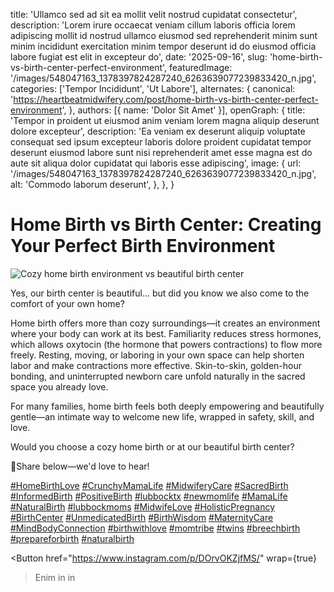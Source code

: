 
  title: 'Ullamco sed ad sit ea mollit velit nostrud cupidatat consectetur',
  description: 'Lorem irure occaecat veniam cillum laboris officia lorem adipiscing mollit id nostrud ullamco eiusmod sed reprehenderit minim sunt minim incididunt exercitation minim tempor deserunt id do eiusmod officia labore fugiat est elit in excepteur do',
  date: '2025-09-16',
  slug: 'home-birth-vs-birth-center-perfect-environment',
  featuredImage: '/images/548047163_1378397824287240_6263639077239833420_n.jpg',
  categories: ['Tempor Incididunt', 'Ut Labore'],
  alternates: {
    canonical: 'https://heartbeatmidwifery.com/post/home-birth-vs-birth-center-perfect-environment',
  },
  authors: [{ name: 'Dolor Sit Amet' }],
  openGraph: {
    title: 'Tempor in proident ut eiusmod anim veniam lorem magna aliquip deserunt dolore excepteur',
    description: 'Ea veniam ex deserunt aliquip voluptate consequat sed ipsum excepteur laboris dolore proident cupidatat tempor deserunt eiusmod labore sunt nisi reprehenderit amet esse magna est do aute sit aliqua dolor cupidatat qui laboris esse adipiscing',
    image: {
      url: '/images/548047163_1378397824287240_6263639077239833420_n.jpg',
      alt: 'Commodo laborum deserunt',
    },
  },
}

# Home Birth vs Birth Center: Creating Your Perfect Birth Environment

<Image
  src="/images/548047163_1378397824287240_6263639077239833420_n.jpg"
  size="large"
  wrap={true}
  alt="Cozy home birth environment vs beautiful birth center"
/>

Yes, our birth center is beautiful… but did you know we also come to the comfort of your own home?

Home birth offers more than cozy surroundings—it creates an environment where your body can work at its best. Familiarity reduces stress hormones, which allows oxytocin (the hormone that powers contractions) to flow more freely. Resting, moving, or laboring in your own space can help shorten labor and make contractions more effective. Skin-to-skin, golden-hour bonding, and uninterrupted newborn care unfold naturally in the sacred space you already love.

For many families, home birth feels both deeply empowering and beautifully gentle—an intimate way to welcome new life, wrapped in safety, skill, and love.

Would you choose a cozy home birth or at our beautiful birth center?

🤍Share below—we'd love to hear!

[#HomeBirthLove](https://www.instagram.com/explore/tags/homebirthlove/) [#CrunchyMamaLife](https://www.instagram.com/explore/tags/crunchymamalife/) [#MidwiferyCare](https://www.instagram.com/explore/tags/midwiferycare/) [#SacredBirth](https://www.instagram.com/explore/tags/sacredbirth/) [#InformedBirth](https://www.instagram.com/explore/tags/informedbirth/) [#PositiveBirth](https://www.instagram.com/explore/tags/positivebirth/) [#lubbocktx](https://www.instagram.com/explore/tags/lubbocktx/) [#newmomlife](https://www.instagram.com/explore/tags/newmomlife/) [#MamaLife](https://www.instagram.com/explore/tags/mamalife/) [#NaturalBirth](https://www.instagram.com/explore/tags/naturalbirth/) [#lubbockmoms](https://www.instagram.com/explore/tags/lubbockmoms/) [#MidwifeLove](https://www.instagram.com/explore/tags/midwifelove/) [#HolisticPregnancy](https://www.instagram.com/explore/tags/holisticpregnancy/) [#BirthCenter](https://www.instagram.com/explore/tags/birthcenter/) [#UnmedicatedBirth](https://www.instagram.com/explore/tags/unmedicatedbirth/) [#BirthWisdom](https://www.instagram.com/explore/tags/birthwisdom/) [#MaternityCare](https://www.instagram.com/explore/tags/maternitycare/) [#MindBodyConnection](https://www.instagram.com/explore/tags/mindbodyconnection/) [#birthwithlove](https://www.instagram.com/explore/tags/birthwithlove/) [#momtribe](https://www.instagram.com/explore/tags/momtribe/) [#twins](https://www.instagram.com/explore/tags/twins/) [#breechbirth](https://www.instagram.com/explore/tags/breechbirth/) [#prepareforbirth](https://www.instagram.com/explore/tags/prepareforbirth/) [#naturalbirth](https://www.instagram.com/explore/tags/naturalbirth/)

<Button
  href="https://www.instagram.com/p/DOrvOKZjfMS/"
  wrap={true}
>Enim in in</Button>

